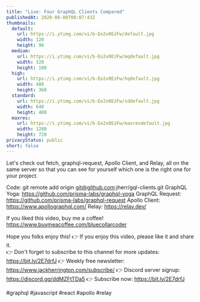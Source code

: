 ```yaml
---
title: "Live: Four GraphQL Clients Compared"
publishedAt: 2020-08-08T08:07:43Z
thumbnails:
  default:
    url: https://i.ytimg.com/vi/b-Eo2v0EzFw/default.jpg
    width: 120
    height: 90
  medium:
    url: https://i.ytimg.com/vi/b-Eo2v0EzFw/mqdefault.jpg
    width: 320
    height: 180
  high:
    url: https://i.ytimg.com/vi/b-Eo2v0EzFw/hqdefault.jpg
    width: 480
    height: 360
  standard:
    url: https://i.ytimg.com/vi/b-Eo2v0EzFw/sddefault.jpg
    width: 640
    height: 480
  maxres:
    url: https://i.ytimg.com/vi/b-Eo2v0EzFw/maxresdefault.jpg
    width: 1280
    height: 720
privacyStatus: public
short: false
---
```

  
  Let's check out fetch, graphql-request, Apollo Client, and Relay, all on the same server so that you can see for yourself which one is the right one for your project.

Code: git remote add origin git@github.com:jherr/gql-clients.git
GraphQL Yoga: https://github.com/prisma-labs/graphql-yoga
GraphQL Request: https://github.com/prisma-labs/graphql-request
Apollo Client: https://www.apollographql.com/
Relay: https://relay.dev/

If you liked this video, buy me a coffee! https://www.buymeacoffee.com/bluecollarcoder

Hope you folks enjoy this!
👉 If you enjoy this video, please like it and share it.    
👉 Don't forget to subscribe to this channel for more updates: https://bit.ly/2E7drfJ
👉 Weekly free newsletter: https://www.jackherrington.com/subscribe/
👉 Discord server signup: https://discord.gg/ddMZFtTDa5
👉 Subscribe now: https://bit.ly/2E7drfJ

#graphql #javascript #react #apollo #relay
  